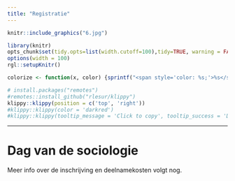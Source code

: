 ```yaml
---
title: "Registratie"
---  
```


```r
knitr::include_graphics("6.jpg")
```

 <script src="https://kit.fontawesome.com/a076d05399.js" crossorigin="anonymous"></script>
 
<!---
https://stackoverflow.com/questions/30110377/saving-leaflet-output-as-html
--->
  
```r
library(knitr)
opts_chunk$set(tidy.opts=list(width.cutoff=100),tidy=TRUE, warning = FALSE, message = FALSE,comment = "#>", cache=TRUE, class.source=c("test"), class.output=c("test2"), cache.lazy = FALSE)
options(width = 100) 
rgl::setupKnitr()

colorize <- function(x, color) {sprintf("<span style='color: %s;'>%s</span>", color, x) }

```

```r
# install.packages("remotes")
#remotes::install_github("rlesur/klippy")
klippy::klippy(position = c('top', 'right'))
#klippy::klippy(color = 'darkred')
#klippy::klippy(tooltip_message = 'Click to copy', tooltip_success = 'Done')
```

--- 

# Dag van de sociologie 

Meer info over de inschrijving en deelnamekosten volgt nog.

<!---

Inschrijven voor de Dag van de Sociologie op donderdag 19 juni 2025 kan via deze [link](https://app.clubcollect.com/forms/nl/nsv/dag-van-de-sociologie-2025). U wordt doorgestuurd naar een invulformulier en betaalsysteem. Deadline voor aanmelding is **1 juni**.

## Deelnamekosten 

Leden van de Nederlandse Sociologische Vereniging krijgen korting op deelname aan de Dag van de Sociologie. Bent u nu nog geen lid, maar wilt u graag lid worden, dan kunt u dit op het aanmeldformulier aangeven.


```r
a <- c("", "DvdS-deelname voor NSV-leden", "DvdS-deelname + NSV-lidmaatschap (t/m 31-12-2025)", "DvdS-deelname zonder NSV-lidmaatschap", "DvdS-deelname voor NSV-ereleden" )
b <- c("Niet-student", "100 euro", "166 euro", "175 euro", "gratis" )
c <- c("Bachelor- of masterstudent", "25 euro", "50 euro", "25 euro", "" )
df <- data.frame(a=a, b=b, c=c)

knitr::kable(df, align = "lcc", booktabs = TRUE, col.names = NULL) %>%
  kable_styling(latex_options = "striped") %>% 
    kable_styling(font_size = 14) %>% 
  row_spec(1, color = 'white', background = 'darkgrey') 


```

*Deelnamekosten worden niet gerestitueerd.*

--->



<!---jm: workshop info weggehaald.

## Deelnamekosten 

NSV-leden krijgen korting op deelname aan de Workshopdag. Bent u nu nog geen lid, maar wilt u graag lid worden, dan kunt u dit op het aanmeldformulier aangeven. Bent u al lid geworden bij het opgeven voor de Dag van de Sociologie, dan kunt u zich voor de Workshopdag inschrijven als NSV-lid.

```r
a <- c("Workshopdag-deelname voor NSV-leden", "Workshopdag-deelname + NSV-lidmaatschap (t/m 31-12-2024)", "Workshopdag-deelname zonder NSV-lidmaatschap")
b <- c("40euro", "106euro", "55euro")

df <- data.frame(a=a, b=b)

knitr::kable(df, align = "lc", booktabs = TRUE, col.names = NULL) %>%
  kable_styling(latex_options = "striped") %>% 
    kable_styling(font_size = 14) 

```

*Deelnamekosten worden niet gerestitueerd indien de workshop doorgang vindt.*

--->
